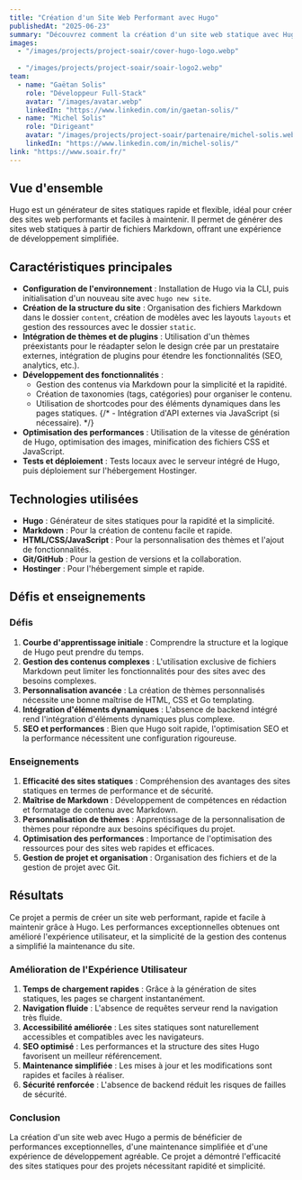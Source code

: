 ```yaml
---
title: "Création d'un Site Web Performant avec Hugo"
publishedAt: "2025-06-23"
summary: "Découvrez comment la création d'un site web statique avec Hugo permet d'obtenir des performances exceptionnelles, une maintenance simplifiée et une expérience de développement agréable."
images:
  - "/images/projects/project-soair/cover-hugo-logo.webp"
  
  - "/images/projects/project-soair/soair-logo2.webp"
team:
  - name: "Gaëtan Solis"
    role: "Développeur Full-Stack"
    avatar: "/images/avatar.webp"
    linkedIn: "https://www.linkedin.com/in/gaetan-solis/"
  - name: "Michel Solis"
    role: "Dirigeant"
    avatar: "/images/projects/project-soair/partenaire/michel-solis.webp"
    linkedIn: "https://www.linkedin.com/in/michel-solis/"
link: "https://www.soair.fr/"
---
```


## Vue d'ensemble

Hugo est un générateur de sites statiques rapide et flexible, idéal pour créer des sites web performants et faciles à maintenir. Il permet de générer des sites web statiques à partir de fichiers Markdown, offrant une expérience de développement simplifiée.

## Caractéristiques principales

-   **Configuration de l'environnement** : Installation de Hugo via la CLI, puis initialisation d'un nouveau site avec `hugo new site`.
-   **Création de la structure du site** : Organisation des fichiers Markdown dans le dossier `content`, création de modèles avec les layouts `layouts` et gestion des ressources avec le dossier `static`.
-   **Intégration de thèmes et de plugins** : Utilisation d'un thèmes préexistants pour le réadapter selon  le design crée par un prestataire externes, intégration de plugins pour étendre les fonctionnalités (SEO, analytics, etc.).
-   **Développement des fonctionnalités** :
    -   Gestion des contenus via Markdown pour la simplicité et la rapidité.
    -   Création de taxonomies (tags, catégories) pour organiser le contenu.
    -   Utilisation de shortcodes pour des éléments dynamiques dans les pages statiques.
    {/* -   Intégration d'API externes via JavaScript (si nécessaire). */}
-   **Optimisation des performances** : Utilisation de la vitesse de génération de Hugo, optimisation des images, minification des fichiers CSS et JavaScript.
-   **Tests et déploiement** : Tests locaux avec le serveur intégré de Hugo, puis déploiement sur l'hébergement Hostinger.

## Technologies utilisées

-   **Hugo** : Générateur de sites statiques pour la rapidité et la simplicité.
-   **Markdown** : Pour la création de contenu facile et rapide.
-   **HTML/CSS/JavaScript** : Pour la personnalisation des thèmes et l'ajout de fonctionnalités.
-   **Git/GitHub** : Pour la gestion de versions et la collaboration.
-   **Hostinger** : Pour l'hébergement simple et rapide.

## Défis et enseignements

### Défis

1.  **Courbe d'apprentissage initiale** : Comprendre la structure et la logique de Hugo peut prendre du temps.
2.  **Gestion des contenus complexes** : L'utilisation exclusive de fichiers Markdown peut limiter les fonctionnalités pour des sites avec des besoins complexes.
3.  **Personnalisation avancée** : La création de thèmes personnalisés nécessite une bonne maîtrise de HTML, CSS et Go templating.
4.  **Intégration d'éléments dynamiques** : L'absence de backend intégré rend l'intégration d'éléments dynamiques plus complexe.
5.  **SEO et performances** : Bien que Hugo soit rapide, l'optimisation SEO et la performance nécessitent une configuration rigoureuse.

### Enseignements

1.  **Efficacité des sites statiques** : Compréhension des avantages des sites statiques en termes de performance et de sécurité.
2.  **Maîtrise de Markdown** : Développement de compétences en rédaction et formatage de contenu avec Markdown.
3.  **Personnalisation de thèmes** : Apprentissage de la personnalisation de thèmes pour répondre aux besoins spécifiques du projet.
4.  **Optimisation des performances** : Importance de l'optimisation des ressources pour des sites web rapides et efficaces.
5.  **Gestion de projet et organisation** : Organisation des fichiers et de la gestion de projet avec Git.

## Résultats

Ce projet a permis de créer un site web performant, rapide et facile à maintenir grâce à Hugo. Les performances exceptionnelles obtenues ont amélioré l'expérience utilisateur, et la simplicité de la gestion des contenus a simplifié la maintenance du site.

### Amélioration de l'Expérience Utilisateur

1.  **Temps de chargement rapides** : Grâce à la génération de sites statiques, les pages se chargent instantanément.
2.  **Navigation fluide** : L'absence de requêtes serveur rend la navigation très fluide.
3.  **Accessibilité améliorée** : Les sites statiques sont naturellement accessibles et compatibles avec les navigateurs.
4.  **SEO optimisé** : Les performances et la structure des sites Hugo favorisent un meilleur référencement.
5.  **Maintenance simplifiée** : Les mises à jour et les modifications sont rapides et faciles à réaliser.
6.  **Sécurité renforcée** : L'absence de backend réduit les risques de failles de sécurité.

### Conclusion

La création d'un site web avec Hugo a permis de bénéficier de performances exceptionnelles, d'une maintenance simplifiée et d'une expérience de développement agréable. Ce projet a démontré l'efficacité des sites statiques pour des projets nécessitant rapidité et simplicité.
